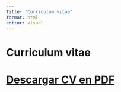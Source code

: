 ```yaml
---
Title: "Curriculum vitae"
format: html
editor: visual
---
```


# Curriculum vitae

# [Descargar CV en PDF](cv.pdf){.btn .btn-primary}